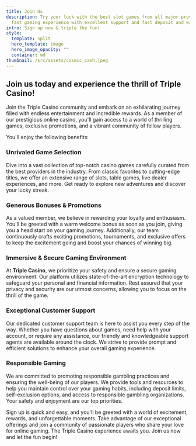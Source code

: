 ```yaml
---
title: Join Us
description: Try your luck with the best slot games from all major providers,
  fast gaming experience with excellent support and fast deposit and withdrawls!
intro: Sign up now & triple the fun!
style:
  template: split
  hero_template: image
  hero_image_opacity: ""
  container: md
thumbnail: /src/assets/cosmic_cash.jpeg
---
```

## Join us today and experience the thrill of Triple Casino!

Join the Triple Casino community and embark on an exhilarating journey filled with endless entertainment and incredible rewards. As a member of our prestigious online casino, you'll gain access to a world of thrilling games, exclusive promotions, and a vibrant community of fellow players.

You'll enjoy the following benefits:

### Unrivaled Game Selection

Dive into a vast collection of top-notch casino games carefully curated from the best providers in the industry. From classic favorites to cutting-edge titles, we offer an extensive range of slots, table games, live dealer experiences, and more. Get ready to explore new adventures and discover your lucky streak.

### Generous Bonuses & Promotions

As a valued member, we believe in rewarding your loyalty and enthusiasm. You'll be greeted with a warm welcome bonus as soon as you join, giving you a head start on your gaming journey. Additionally, our team continuously crafts exciting promotions, tournaments, and exclusive offers to keep the excitement going and boost your chances of winning big.

### Immersive & Secure Gaming Environment

At **Triple Casino**, we prioritize your safety and ensure a secure gaming environment. Our platform utilizes state-of-the-art encryption technology to safeguard your personal and financial information. Rest assured that your privacy and security are our utmost concerns, allowing you to focus on the thrill of the game.

### Exceptional Customer Support

Our dedicated customer support team is here to assist you every step of the way. Whether you have questions about games, need help with your account, or require any assistance, our friendly and knowledgeable support agents are available around the clock. We strive to provide prompt and efficient solutions to enhance your overall gaming experience.

### Responsible Gaming

We are committed to promoting responsible gambling practices and ensuring the well-being of our players. We provide tools and resources to help you maintain control over your gaming habits, including deposit limits, self-exclusion options, and access to responsible gambling organizations. Your safety and enjoyment are our top priorities.

Sign up is quick and easy, and you'll be greeted with a world of excitement, rewards, and unforgettable moments. Take advantage of our exceptional offerings and join a community of passionate players who share your love for online gaming. The Triple Casino experience awaits you. Join us now and let the fun begin!
